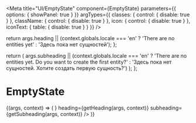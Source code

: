 
<Meta
  title="UI/EmptyState"
  component={EmptyState}
  parameters={{
    options: { showPanel: true }
  }}
  argTypes={{
    classes: {
      control: {
        disable: true
      }
    },
    className: {
      control: {
        disable: true
      }
    },
    icon: {
      control: {
        disable: true
      }
    },
    iconText: {
      table: {
        disable: true
      }
    }
  }}
/>

  return args.heading || (context.globals.locale === 'en' ? 'There are no entities yet' : 'Здесь пока нет сущностей');
};

  return (
    args.subheading ||
    (context.globals.locale === 'en'
      ? 'There are no entities yet. Do you want to create the first entity?'
      : 'Здесь пока нет сущностей. Хотите создать первую сущность?')
  );
};

# EmptyState

<Canvas>
  <Story name="Default">
    {(args, context) => (
      <EmptyState
        {...args}
        icon={<BoxIcon />}
        heading={getHeading(args, context)}
        subheading={getSubheading(args, context)}
      />
    )}
  </Story>
</Canvas>

<ArgsTable story="Default" />
